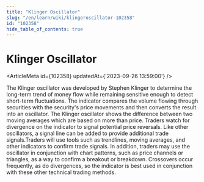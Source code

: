 ```yaml
---
title: "Klinger Oscillator"
slug: "/en/learn/wiki/klingeroscillator-102358"
id: "102358"
hide_table_of_contents: true
---
```



# Klinger Oscillator

<ArticleMeta id={102358} updatedAt={'2023-09-26 13:59:00'} />
<div className='border-solid border-b border-t-0 my-4 border-[var(--ifm-color-gray-300)]' />

The Klinger oscillator was developed by Stephen Klinger to determine the long-term trend of money flow while remaining sensitive enough to detect short-term fluctuations. The indicator compares the volume flowing through securities with the security's price movements and then converts the result into an oscillator. The Klinger oscillator shows the difference between two moving averages which are based on more than price. Traders watch for divergence on the indicator to signal potential price reversals. Like other oscillators, a signal line can be added to provide additional trade signals.Traders will use tools such as trendlines, moving averages, and other indicators to confirm trade signals. In addition, traders may use the oscillator in conjunction with chart patterns, such as price channels or triangles, as a way to confirm a breakout or breakdown. Crossovers occur frequently, as do divergences, so the indicator is best used in conjunction with these other technical trading methods.
